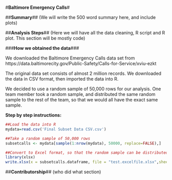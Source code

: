 #**Baltimore Emergency Calls**#

##**Summary**##
(We will write the 500 word summary here, and include plots)

##**Analysis Steps**##
(Here we will have all the data cleaning, R script and R plot. This section will be mostly code)

###**How we obtained the data**###

We downloaded the Baltimore Emergency Calls data set from https://data.baltimorecity.gov/Public-Safety/Calls-for-Service/xviu-ezkt

The original data set consists of almost 2 million records. We downloaded the data in CSV format, then imported the data into R.

We decided to use a random sample of 50,000 rows for our analysis. 
One team member took a random sample, and distributed the same random sample to the rest of the team, so that we would all have the exact same sample.

**Step by step instructions:**

```{r, eval=FALSE}
##Load the data into R
mydata=read.csv('Final Subset Data CSV.csv')

##Take a random sample of 50,000 rows
subsetcalls <- mydata[sample(1:nrow(mydata), 50000, replace=FALSE),]

##Convert to Excel format, so that the random sample can be distributed to the team members
library(xlsx)
write.xlsx(x = subsetcalls.dataframe, file = "test.excelfile.xlsx",sheetName = "TestSheet", ##row.names = FALSE)
```
##**Contributorship**##
(who did what section)
